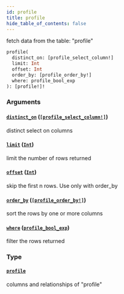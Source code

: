 ```yaml
---
id: profile
title: profile
hide_table_of_contents: false
---
```


fetch data from the table: "profile"

```graphql
profile(
  distinct_on: [profile_select_column!]
  limit: Int
  offset: Int
  order_by: [profile_order_by!]
  where: profile_bool_exp
): [profile!]!
```

### Arguments

#### [`distinct_on`](#) ([`[profile_select_column!]`](../enums/profile-select-column))

distinct select on columns

#### [`limit`](#) ([`Int`](../scalars/int))

limit the number of rows returned

#### [`offset`](#) ([`Int`](../scalars/int))

skip the first n rows. Use only with order_by

#### [`order_by`](#) ([`[profile_order_by!]`](../inputs/profile-order-by))

sort the rows by one or more columns

#### [`where`](#) ([`profile_bool_exp`](../inputs/profile-bool-exp))

filter the rows returned

### Type

#### [`profile`](../objects/profile)

columns and relationships of "profile"
